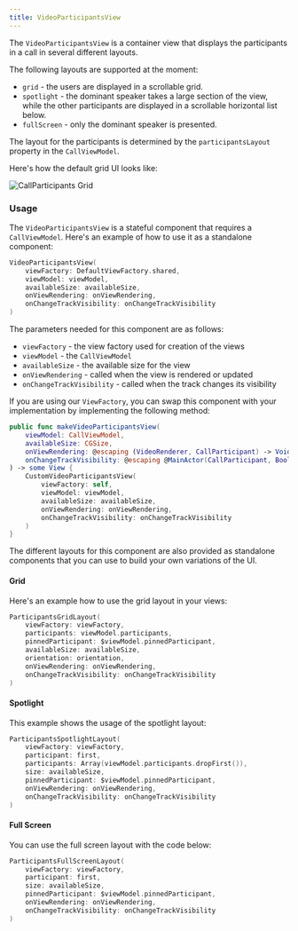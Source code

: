```yaml
---
title: VideoParticipantsView
---
```


The `VideoParticipantsView` is a container view that displays the participants in a call in several different layouts. 

The following layouts are supported at the moment:
- `grid` - the users are displayed in a scrollable grid.
- `spotlight` - the dominant speaker takes a large section of the view, while the other participants are displayed in a scrollable horizontal list below.
- `fullScreen` - only the dominant speaker is presented.

The layout for the participants is determined by the `participantsLayout` property in the `CallViewModel`.

Here's how the default grid UI looks like:

![CallParticipants Grid](https://user-images.githubusercontent.com/17215808/223418304-d21a2018-f0d2-4d37-afd0-87ef071e49b6.png)

### Usage

The `VideoParticipantsView` is a stateful component that requires a `CallViewModel`. Here's an example of how to use it as a standalone component:

```swift
VideoParticipantsView(
    viewFactory: DefaultViewFactory.shared,
    viewModel: viewModel,
    availableSize: availableSize,
    onViewRendering: onViewRendering,
    onChangeTrackVisibility: onChangeTrackVisibility
)
```

The parameters needed for this component are as follows:
- `viewFactory` - the view factory used for creation of the views
- `viewModel` - the `CallViewModel`
- `availableSize` - the available size for the view
- `onViewRendering` - called when the view is rendered or updated
- `onChangeTrackVisibility` - called when the track changes its visibility

If you are using our `ViewFactory`, you can swap this component with your implementation by implementing the following method:

```swift
public func makeVideoParticipantsView(
    viewModel: CallViewModel,
    availableSize: CGSize,
    onViewRendering: @escaping (VideoRenderer, CallParticipant) -> Void,
    onChangeTrackVisibility: @escaping @MainActor(CallParticipant, Bool) -> Void
) -> some View {
    CustomVideoParticipantsView(
        viewFactory: self,
        viewModel: viewModel,
        availableSize: availableSize,
        onViewRendering: onViewRendering,
        onChangeTrackVisibility: onChangeTrackVisibility
    )
}
```

The different layouts for this component are also provided as standalone components that you can use to build your own variations of the UI.

#### Grid

Here's an example how to use the grid layout in your views:

```swift
ParticipantsGridLayout(
    viewFactory: viewFactory,
    participants: viewModel.participants,
    pinnedParticipant: $viewModel.pinnedParticipant,
    availableSize: availableSize,
    orientation: orientation,
    onViewRendering: onViewRendering,
    onChangeTrackVisibility: onChangeTrackVisibility
)
```

#### Spotlight

This example shows the usage of the spotlight layout:

```swift
ParticipantsSpotlightLayout(
    viewFactory: viewFactory,
    participant: first,
    participants: Array(viewModel.participants.dropFirst()),
    size: availableSize,
    pinnedParticipant: $viewModel.pinnedParticipant,
    onViewRendering: onViewRendering,
    onChangeTrackVisibility: onChangeTrackVisibility
)
```

#### Full Screen

You can use the full screen layout with the code below:

```swift
ParticipantsFullScreenLayout(
    viewFactory: viewFactory,
    participant: first,
    size: availableSize,
    pinnedParticipant: $viewModel.pinnedParticipant,
    onViewRendering: onViewRendering,
    onChangeTrackVisibility: onChangeTrackVisibility
)
```